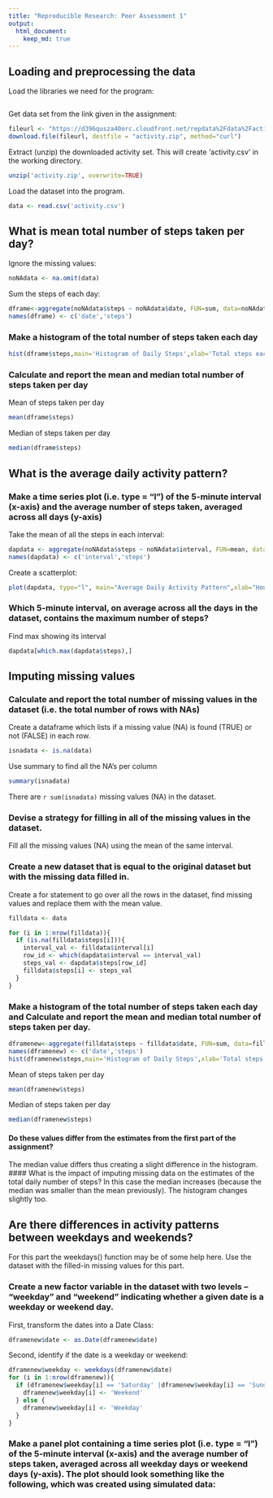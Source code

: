 ```yaml
---
title: "Reproducible Research: Peer Assessment 1"
output:
  html_document:
    keep_md: true
---
```



## Loading and preprocessing the data
Load the libraries we need for the program:
```r
```

Get data set from the link given in the assignment:
```r
fileurl <- "https://d396qusza40orc.cloudfront.net/repdata%2Fdata%2Factivity.zip"
download.file(fileurl, destfile = "activity.zip", method="curl")
```

Extract (unzip) the downloaded activity set. This will create 'activity.csv' in the working directory.
```r
unzip('activity.zip', overwrite=TRUE)
```

Load the dataset into the program.
```r
data <- read.csv('activity.csv')
```


## What is mean total number of steps taken per day?
Ignore the missing values:
```r
noNAdata <- na.omit(data)
```
Sum the steps of each day:
```r
dframe<-aggregate(noNAdata$steps ~ noNAdata$date, FUN=sum, data=noNAdata)
names(dframe) <- c('date','steps')
```
### Make a histogram of the total number of steps taken each day
```r
hist(dframe$steps,main='Histogram of Daily Steps',xlab='Total steps each day',col='grey',breaks=15)
```

### Calculate and report the mean and median total number of steps taken per day
Mean of steps taken per day
```r
mean(dframe$steps)
```
Median of steps taken per day
```r
median(dframe$steps)
```

## What is the average daily activity pattern?
### Make a time series plot (i.e. type = "l") of the 5-minute interval (x-axis) and the average number of steps taken, averaged across all days (y-axis)
Take the mean of all the steps in each interval:
```r
dapdata <- aggregate(noNAdata$steps ~ noNAdata$interval, FUN=mean, data=noNAdata)
names(dapdata) <- c('interval','steps')
```
Create a scatterplot:

```r
plot(dapdata, type="l", main="Average Daily Activity Pattern",xlab="Hour of the day", ylab="Average number of steps")
```

### Which 5-minute interval, on average across all the days in the dataset, contains the maximum number of steps?
Find max showing its interval
```r
dapdata[which.max(dapdata$steps),]
```

## Imputing missing values

### Calculate and report the total number of missing values in the dataset (i.e. the total number of rows with NAs)
Create a dataframe which lists if a missing value (NA) is found (TRUE) or not (FALSE) in each row.
```r
isnadata <- is.na(data)
```
Use summary to find all the NA's per column
```r
summary(isnadata)
```

There are `r sum(isnadata) ` missing values (NA) in the dataset.

### Devise a strategy for filling in all of the missing values in the dataset.
Fill all the missing values (NA) using the mean of the same interval.


### Create a new dataset that is equal to the original dataset but with the missing data filled in.
Create a for statement to go over all the rows in the dataset, find missing values and replace them with the mean value.

```r
filldata <- data

for (i in 1:nrow(filldata)){
  if (is.na(filldata$steps[i])){
    interval_val <- filldata$interval[i]
    row_id <- which(dapdata$interval == interval_val)
    steps_val <- dapdata$steps[row_id]
    filldata$steps[i] <- steps_val
  }
}
```

### Make a histogram of the total number of steps taken each day and Calculate and report the mean and median total number of steps taken per day.

```r
dframenew<-aggregate(filldata$steps ~ filldata$date, FUN=sum, data=filldata)
names(dframenew) <- c('date','steps')
hist(dframenew$steps,main='Histogram of Daily Steps',xlab='Total steps each day',col='grey',breaks=15)
```

Mean of steps taken per day
```r
mean(dframenew$steps)
```
Median of steps taken per day
```r
median(dframenew$steps)
```

####  Do these values differ from the estimates from the first part of the assignment?
The median value differs thus creating a slight difference in the histogram.
#### What is the impact of imputing missing data on the estimates of the total daily number of steps?
In this case the median increases (because the median was smaller than the mean previously). The histogram changes slightly too.

## Are there differences in activity patterns between weekdays and weekends?

For this part the weekdays() function may be of some help here. Use the dataset with the filled-in missing values for this part.

### Create a new factor variable in the dataset with two levels -- "weekday" and "weekend" indicating whether a given date is a weekday or weekend day.
First, transform the dates into a Date Class:
```r
dframenew$date <- as.Date(dframenew$date)
```
Second, identify if the date is a weekday or weekend:
```r
dframenew$weekday <- weekdays(dframenew$date)
for (i in 1:nrow(dframenew)){
  if (dframenew$weekday[i] == 'Saturday' |dframenew$weekday[i] == 'Sunday'){
    dframenew$weekday[i] <- 'Weekend'
  } else {
    dframenew$weekday[i] <- 'Weekday'
  }
}

```
### Make a panel plot containing a time series plot (i.e. type = "l") of the 5-minute interval (x-axis) and the average number of steps taken, averaged across all weekday days or weekend days (y-axis). The plot should look something like the following, which was created using simulated data:
